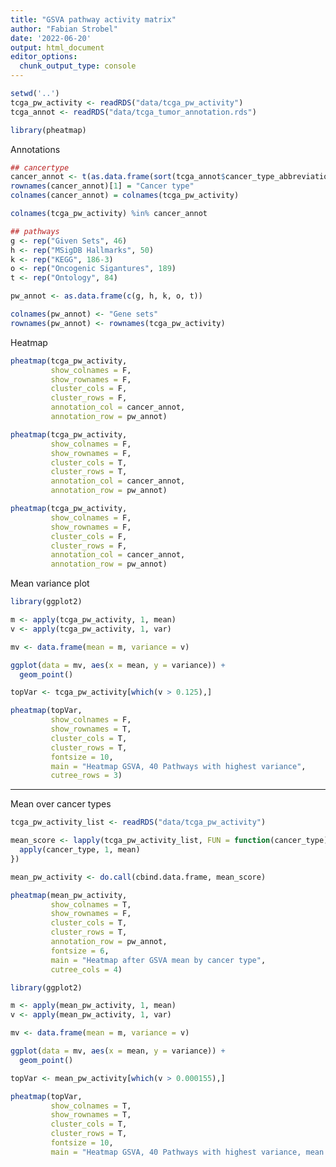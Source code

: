 ```yaml
---
title: "GSVA pathway activity matrix"
author: "Fabian Strobel"
date: '2022-06-20'
output: html_document
editor_options: 
  chunk_output_type: console
---
```


```r
setwd('..')
tcga_pw_activity <- readRDS("data/tcga_pw_activity")
tcga_annot <- readRDS("data/tcga_tumor_annotation.rds")

library(pheatmap)
```

Annotations
```r
## cancertype
cancer_annot <- t(as.data.frame(sort(tcga_annot$cancer_type_abbreviation)))
rownames(cancer_annot)[1] = "Cancer type"
colnames(cancer_annot) = colnames(tcga_pw_activity)

colnames(tcga_pw_activity) %in% cancer_annot

## pathways
g <- rep("Given Sets", 46)
h <- rep("MSigDB Hallmarks", 50)
k <- rep("KEGG", 186-3)
o <- rep("Oncogenic Sigantures", 189)
t <- rep("Ontology", 84)

pw_annot <- as.data.frame(c(g, h, k, o, t))

colnames(pw_annot) <- "Gene sets"
rownames(pw_annot) <- rownames(tcga_pw_activity)
```

Heatmap
```r
pheatmap(tcga_pw_activity,
         show_colnames = F,
         show_rownames = F,
         cluster_cols = F,
         cluster_rows = F,
         annotation_col = cancer_annot,
         annotation_row = pw_annot)

pheatmap(tcga_pw_activity,
         show_colnames = F,
         show_rownames = F,
         cluster_cols = T,
         cluster_rows = T,
         annotation_col = cancer_annot,
         annotation_row = pw_annot)

pheatmap(tcga_pw_activity,
         show_colnames = F,
         show_rownames = F,
         cluster_cols = F,
         cluster_rows = F,
         annotation_col = cancer_annot,
         annotation_row = pw_annot)
```

Mean variance plot
```r
library(ggplot2)

m <- apply(tcga_pw_activity, 1, mean)
v <- apply(tcga_pw_activity, 1, var)

mv <- data.frame(mean = m, variance = v)

ggplot(data = mv, aes(x = mean, y = variance)) + 
  geom_point()
```

```r
topVar <- tcga_pw_activity[which(v > 0.125),]

pheatmap(topVar,
         show_colnames = F,
         show_rownames = T,
         cluster_cols = T,
         cluster_rows = T,
         fontsize = 10,
         main = "Heatmap GSVA, 40 Pathways with highest variance",
         cutree_rows = 3)
```



***

Mean over cancer types
```r
tcga_pw_activity_list <- readRDS("data/tcga_pw_activity")
```

```r
mean_score <- lapply(tcga_pw_activity_list, FUN = function(cancer_type){
  apply(cancer_type, 1, mean)
})

mean_pw_activity <- do.call(cbind.data.frame, mean_score)
```

```r
pheatmap(mean_pw_activity,
         show_colnames = T,
         show_rownames = F,
         cluster_cols = T,
         cluster_rows = T,
         annotation_row = pw_annot,
         fontsize = 6,
         main = "Heatmap after GSVA mean by cancer type",
         cutree_cols = 4)
```

```r
library(ggplot2)

m <- apply(mean_pw_activity, 1, mean)
v <- apply(mean_pw_activity, 1, var)

mv <- data.frame(mean = m, variance = v)

ggplot(data = mv, aes(x = mean, y = variance)) + 
  geom_point()

topVar <- mean_pw_activity[which(v > 0.000155),]

pheatmap(topVar,
         show_colnames = T,
         show_rownames = T,
         cluster_cols = T,
         cluster_rows = T,
         fontsize = 10,
         main = "Heatmap GSVA, 40 Pathways with highest variance, mean cancer type")
```

